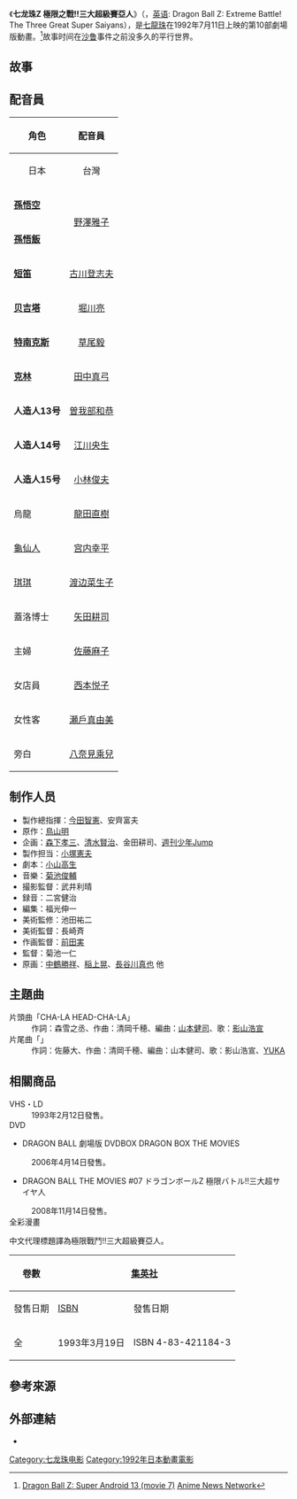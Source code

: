 {{refimprove|time=2016-04-23T23:18:42+00:00}}
{{noteTA|G1=DragonBall}}
{{電影資訊框
| 片名     = 七龙珠Z 極限之戰!!三大超級賽亞人
| 電影原名 = ドラゴンボールZ 極限バトル!!三大超サイヤ人
| 圖像     = 
| 圖像大小 = 
| 圖像說明 = 
| 片名表記 = 
| 副標題   = 
| 導演     = 
| 監製     = 菊池一仁
| 製片     = 
| 編劇     = 
| 劇本     = 小山高生
| 故事     = 
| 原著     = [[鳥山明|鳥山明]]
| 旁白     = [[八奈見乘兒|八奈見乘兒]]
| 統籌     = 
| 主演     = 
| 配樂     = [[菊池俊輔|菊池俊輔]]
| 片尾曲   = GIRIGIRI―世界極限―
| 攝影     = 二宮健治
| 剪輯     = 
| 製片商   = [[東映動畫|東映動畫]]
| 片長     = 46分
| 產地     = {{Flagicon|JPN}} 日本
| 語言     = 日語
| 上映日期 = {{Flagicon|JPN}} 1992年7月11日
| 發行商   = {{Flagicon|JPN}} 東映ビデオ<br>{{Flagicon|TWN}} [[木棉花國際|木棉花國際]]
| 發行日期 = {{Flagicon|JPN}} 1993年2月11日
| 公映許可 = 
| 預算     = 
| 票房     = 23億5千萬円
| 前集     = [[激突!!100億能量的戰士們|激突!!100億能量的戰士們]]
| 續集     = [[燃燒吧!!熱戰·烈戰·超激戰|燃燒吧!!熱戰·烈戰·超激戰]]
| 中國大陸片名 = 
| 香港片名 = 
| 澳門片名 = 
| 台灣片名 = 七龙珠Z 三大超級賽亞人
| 新馬片名 = 
| 官方網站 = 
}}
《'''七龙珠Z 極限之戰!!三大超級賽亞人'''》（{{lang-ja|ドラゴンボールZ 極限バトル!!三大超サイヤ人}}，[[英语|英语]]: Dragon Ball Z: Extreme Battle! The Three Great Super Saiyans），是[[七龙珠|七龍珠]]在1992年7月11日上映的第10部劇場版動畫。<ref>[http://www.animenewsnetwork.com/encyclopedia/anime.php?id=985 Dragon Ball Z: Super Android 13 (movie 7)] {{Wayback|url=http://www.animenewsnetwork.com/encyclopedia/anime.php?id=985 |date=20160416110523 }}[[Anime_News_Network|Anime News Network]]{{en}}</ref>故事时间在[[沙鲁|沙鲁]]事件之前没多久的平行世界。

==故事==

==配音員==

{| class="wikitable" style="font-size:small;" style="text-align:center"
! rowspan="2" |角色
!align="center" colspan="6"|配音員
|-
! rowspan="1" align="center"| {{flagicon|Japan}}日本
! colspan="1" align="center"| {{flagicon|TWN}}台灣
|-
| '''[[孫悟空_(七龍珠)|孫悟空]]'''||rowspan="2"|[[野澤雅子|野澤雅子]]||[[李猶龍|李猶龍]]
|-
| '''[[孫悟飯|孫悟飯]]'''||
|-
|'''[[短笛|短笛]]'''||[[古川登志夫|古川登志夫]]||
|-
|'''[[贝吉塔|贝吉塔]]'''||[[堀川亮|堀川亮]]||[[孫德成|孫德成]]
|-
|'''[[特南克斯|特南克斯]]'''||[[草尾毅|草尾毅]]||[[張文俊|張文俊]]
|-
|'''[[克林|克林]]'''||[[田中真弓|田中真弓]]||
|-
| '''人造人13号'''||[[曽我部和恭|曽我部和恭]]||[[孫德成|孫德成]]
|-
| '''人造人14号'''||[[江川央生|江川央生]]||
|-
| '''人造人15号'''||[[小林俊夫|小林俊夫]]||
|-
|烏龍||[[龍田直樹|龍田直樹]]||
|-
|[[龜仙人|龜仙人]]||[[宫内幸平|宫内幸平]]||
|-
|[[琪琪|琪琪]]||[[渡边菜生子|渡边菜生子]]||
|-
|蓋洛博士||[[矢田耕司|矢田耕司]]||
|-
|主婦||[[佐藤麻子|佐藤麻子]]||
|-
|女店員||[[西本悦子|西本悦子]]||
|-
|女性客||[[瀬戶真由美|瀬戶真由美]]||
|-
|旁白||[[八奈見乘兒|八奈見乘兒]]||
|}

==制作人员==
*製作總指揮：[[今田智憲|今田智憲]]、安齊富夫
*原作：[[鳥山明|鳥山明]]
*企画：[[森下孝三|森下孝三]]、[[清水賢治|清水賢治]]、金田耕司、[[週刊少年Jump|週刊少年Jump]]
*製作担当：[[小塚憲夫|小塚憲夫]]
*劇本：[[小山高生|小山高生]]
*音樂：[[菊池俊輔|菊池俊輔]]
*撮影監督：武井利晴
*録音：二宮健治
*編集：福光伸一
*美術監修：池田祐二
*美術監督：長崎斉
*作画監督：[[前田実|前田実]]
*監督：菊池一仁
*原画：[[中鶴勝祥|中鶴勝祥]]、[[稲上晃|稲上晃]]、[[長谷川眞也|長谷川真也]] 他　

==主題曲==
;片頭曲「CHA-LA HEAD-CHA-LA」
: 作詞：森雪之丞、作曲：清岡千穂、編曲：[[山本健司|山本健司]]、歌：[[影山浩宣|影山浩宣]]
;片尾曲「{{lang|ja|GIRIGIRI―世界極限―}}」
: 作詞：佐藤大、作曲：清岡千穂、編曲：山本健司、歌：影山浩宣、[[YUKA|YUKA]]

==相關商品==
; VHS・LD
:1993年2月12日發售。
; DVD
*DRAGON BALL 劇場版 DVDBOX DRAGON BOX THE MOVIES
:2006年4月14日發售。
*DRAGON BALL THE MOVIES #07 ドラゴンボールZ 極限バトル!!三大超サイヤ人
:2008年11月14日發售。
; 全彩漫畫
中文代理標題譯為極限戰鬥!!三大超級賽亞人。
{| class="wikitable" style="font-size:small;text-align:center"
!rowspan="2"| 卷數
!colspan="2"|{{flagicon|JPN}} [[集英社|集英社]]
!colspan="2"|{{flagicon|TWN}} [[東立出版社|東立出版社]]
|-
!發售日期!![[ISBN|ISBN]]!!發售日期!!ISBN
|-
!全
|1993年3月19日||ISBN 4-83-421184-3
|1993年3月30日||ISBN 957-34-0456-7
|}

==參考來源==
{{reflist}}

== 外部連結 ==
* {{imdb title|0142241}}

{{七龍珠}}

{{DEFAULTSORT:Dragon Ball Z Super Android 13}}
[[Category:七龙珠电影|Category:七龙珠电影]]
[[Category:1992年日本動畫電影|Category:1992年日本動畫電影]]